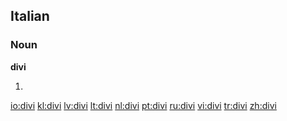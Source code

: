 ==Italian==

===Noun===
'''divi''' {{m}}

# {{plural of|[[divo]]|lang=Italian}}

[[io:divi]]
[[kl:divi]]
[[lv:divi]]
[[lt:divi]]
[[nl:divi]]
[[pt:divi]]
[[ru:divi]]
[[vi:divi]]
[[tr:divi]]
[[zh:divi]]